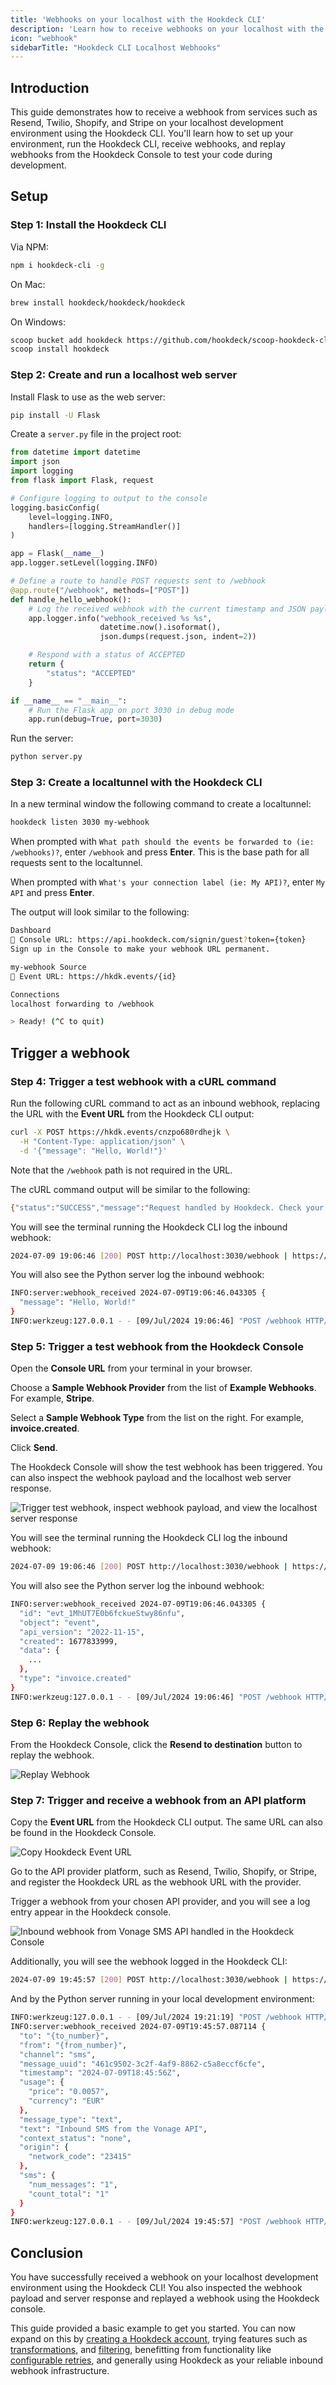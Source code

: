 ```yaml
---
title: 'Webhooks on your localhost with the Hookdeck CLI'
description: 'Learn how to receive webhooks on your localhost with the Hookdeck CLI'
icon: "webhook"
sidebarTitle: "Hookdeck CLI Localhost Webhooks"
---
```


## Introduction

This guide demonstrates how to receive a webhook from services such as Resend, Twilio, Shopify, and Stripe on your localhost development environment using the Hookdeck CLI. You'll learn how to set up your environment, run the Hookdeck CLI, receive webhooks, and replay webhooks from the Hookdeck Console to test your code during development.

## Setup

### Step 1: Install the Hookdeck CLI

Via NPM:

```sh
npm i hookdeck-cli -g
```

On Mac:

```sh
brew install hookdeck/hookdeck/hookdeck
```

On Windows:

```sh
scoop bucket add hookdeck https://github.com/hookdeck/scoop-hookdeck-cli.git
scoop install hookdeck
```

### Step 2: Create and run a localhost web server

Install Flask to use as the web server:

```sh
pip install -U Flask
```

Create a `server.py` file in the project root:

```python
from datetime import datetime
import json
import logging
from flask import Flask, request

# Configure logging to output to the console
logging.basicConfig(
    level=logging.INFO,
    handlers=[logging.StreamHandler()]
)

app = Flask(__name__)
app.logger.setLevel(logging.INFO)

# Define a route to handle POST requests sent to /webhook
@app.route("/webhook", methods=["POST"])
def handle_hello_webhook():
    # Log the received webhook with the current timestamp and JSON payload
    app.logger.info("webhook_received %s %s",
                    datetime.now().isoformat(),
                    json.dumps(request.json, indent=2))

    # Respond with a status of ACCEPTED
    return {
        "status": "ACCEPTED"
    }

if __name__ == "__main__":
    # Run the Flask app on port 3030 in debug mode
    app.run(debug=True, port=3030)
```

Run the server:

```sh
python server.py
```

### Step 3: Create a localtunnel with the Hookdeck CLI

In a new terminal window the following command to create a localtunnel:

```sh
hookdeck listen 3030 my-webhook
```

When prompted with `What path should the events be forwarded to (ie: /webhooks)?`, enter `/webhook` and press **Enter**. This is the base path for all requests sent to the localtunnel.

When prompted with `What's your connection label (ie: My API)?`, enter `My API` and press **Enter**.

The output will look similar to the following:

```sh
Dashboard
👤 Console URL: https://api.hookdeck.com/signin/guest?token={token}
Sign up in the Console to make your webhook URL permanent.

my-webhook Source
🔌 Event URL: https://hkdk.events/{id}

Connections
localhost forwarding to /webhook

> Ready! (^C to quit)
```

## Trigger a webhook

### Step 4: Trigger a test webhook with a cURL command

Run the following cURL command to act as an inbound webhook, replacing the URL with the **Event URL** from the Hookdeck CLI output:

```sh
curl -X POST https://hkdk.events/cnzpo680rdhejk \
  -H "Content-Type: application/json" \
  -d '{"message": "Hello, World!"}'
```

Note that the `/webhook` path is not required in the URL.

The cURL command output will be similar to the following:

```sh
{"status":"SUCCESS","message":"Request handled by Hookdeck. Check your dashboard to inspect the request: https://dashboard.hookdeck.com/requests/req_[id]","request_id":"req_[id]"}%
```

You will see the terminal running the Hookdeck CLI log the inbound webhook:

```sh
2024-07-09 19:06:46 [200] POST http://localhost:3030/webhook | https://console.hookdeck.com/?event_id={id}
```

You will also see the Python server log the inbound webhook:

```sh
INFO:server:webhook_received 2024-07-09T19:06:46.043305 {
  "message": "Hello, World!"
}
INFO:werkzeug:127.0.0.1 - - [09/Jul/2024 19:06:46] "POST /webhook HTTP/1.1" 200 -
```

### Step 5: Trigger a test webhook from the Hookdeck Console

Open the **Console URL** from your terminal in your browser.

Choose a **Sample Webhook Provider** from the list of **Example Webhooks**. For example, **Stripe**.

Select a **Sample Webhook Type** from the list on the right. For example, **invoice.created**.

Click **Send**.

The Hookdeck Console will show the test webhook has been triggered. You can also inspect the webhook payload and the localhost web server response.

![Trigger test webhook, inspect webhook payload, and view the localhost server response](../images/hookdeck-hello-world/trigger-inspect-webhook.gif)

You will see the terminal running the Hookdeck CLI log the inbound webhook:

```sh
2024-07-09 19:06:46 [200] POST http://localhost:3030/webhook | https://console.hookdeck.com/?event_id={id}
```

You will also see the Python server log the inbound webhook:

```sh
INFO:server:webhook_received 2024-07-09T19:06:46.043305 {
  "id": "evt_1MhUT7E0b6fckueStwy86nfu",
  "object": "event",
  "api_version": "2022-11-15",
  "created": 1677833999,
  "data": {
    ...
  },
  "type": "invoice.created"
}
INFO:werkzeug:127.0.0.1 - - [09/Jul/2024 19:06:46] "POST /webhook HTTP/1.1" 200 -
```

### Step 6: Replay the webhook

From the Hookdeck Console, click the **Resend to destination** button to replay the webhook.

![Replay Webhook](../images/hookdeck-hello-world/replay-webhook.gif)

### Step 7: Trigger and receive a webhook from an API platform

Copy the **Event URL** from the Hookdeck CLI output. The same URL can also be found in the Hookdeck Console.

![Copy Hookdeck Event URL](../images/hookdeck-hello-world/hookdeck-console-webhook-url.png)

Go to the API provider platform, such as Resend, Twilio, Shopify, or Stripe, and register the Hookdeck URL as the webhook URL with the provider.

Trigger a webhook from your chosen API provider, and you will see a log entry appear in the Hookdeck console.

![Inbound webhook from Vonage SMS API handled in the Hookdeck Console](../images/hookdeck-hello-world/vonage-inbound-webhook.gif)

Additionally, you will see the webhook logged in the Hookdeck CLI:

```sh
2024-07-09 19:45:57 [200] POST http://localhost:3030/webhook | https://console.hookdeck.com/?event_id={id}
```

And by the Python server running in your local development environment:

```sh
INFO:werkzeug:127.0.0.1 - - [09/Jul/2024 19:21:19] "POST /webhook HTTP/1.1" 200 -
INFO:server:webhook_received 2024-07-09T19:45:57.087114 {
  "to": "{to_number}",
  "from": "{from_number}",
  "channel": "sms",
  "message_uuid": "461c9502-3c2f-4af9-8862-c5a8eccf6cfe",
  "timestamp": "2024-07-09T18:45:56Z",
  "usage": {
    "price": "0.0057",
    "currency": "EUR"
  },
  "message_type": "text",
  "text": "Inbound SMS from the Vonage API",
  "context_status": "none",
  "origin": {
    "network_code": "23415"
  },
  "sms": {
    "num_messages": "1",
    "count_total": "1"
  }
}
INFO:werkzeug:127.0.0.1 - - [09/Jul/2024 19:45:57] "POST /webhook HTTP/1.1" 200 -
```

## Conclusion

You have successfully received a webhook on your localhost development environment using the Hookdeck CLI! You also inspected the webhook payload and server response and replayed a webhook using the Hookdeck console.

This guide provided a basic example to get you started. You can now expand on this by [creating a Hookdeck account](https://dashboard.hookdeck.com/signup?ref=curious-mints), trying features such as [transformations](https://hookdeck.com/docs/transformations?ref=curious-mints), and [filtering](https://hookdeck.com/docs/transformations?ref=curious-mints), benefitting from functionality like [configurable retries](https://hookdeck.com/docs/retries?ref=curious-mints), and generally using Hookdeck as your reliable inbound webhook infrastructure.


